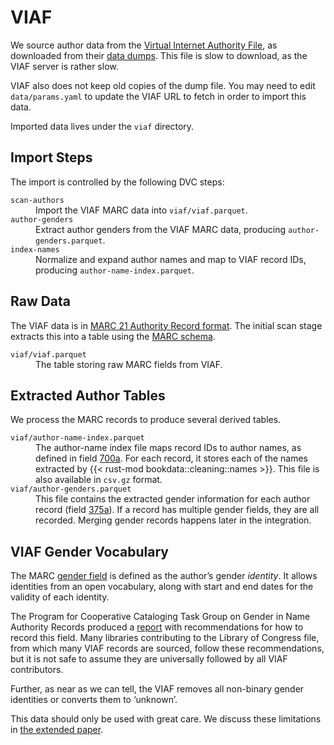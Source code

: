 # VIAF

We source author data from the [Virtual Internet Authority File](http://viaf.org), as downloaded from
their [data dumps](http://viaf.org/viaf/data).  This file is slow to download, as the VIAF server is
rather slow.

:::{.callout-note}
VIAF also does not keep old copies of the dump file.  You may need to edit
`data/params.yaml` to update the VIAF URL to fetch in order to import this data.
:::

Imported data lives under the `viaf` directory.

## Import Steps

The import is controlled by the following DVC steps:

`scan-authors`
:   Import the VIAF MARC data into `viaf/viaf.parquet`{.file}.

`author-genders`
:   Extract author genders from the VIAF MARC data, producing `author-genders.parquet`{.file}.

`index-names`
:   Normalize and expand author names and map to VIAF record IDs, producing `author-name-index.parquet`{.file}.

## Raw Data

The VIAF data is in [MARC 21 Authority Record format](https://www.loc.gov/marc/authority/).  The initial
scan stage extracts this into a table using the [MARC schema](marc-format).

`viaf/viaf.parquet`{#file-viaf-viaf-parquet}
:   The table storing raw MARC fields from VIAF.


## Extracted Author Tables

We process the MARC records to produce several derived tables.

`viaf/author-name-index.parquet`{#file-viaf-author-name-index-parquet}
:   The author-name index file maps record IDs to author names, as defined in field [700a][].  For each record, it stores each of the
names extracted by {{< rust-mod bookdata::cleaning::names >}}.  This file is also available in `csv.gz` format.


`viaf/author-genders.parquet`{#file-viaf-author-genders-parquet}
:   This file contains the extracted gender information for each author record (field [375a][]).  If a record has multiple
gender fields, they are all recorded.  Merging gender records happens later in the integration.


[700a]: https://www.loc.gov/marc/authority/ad700.html
[375a]: https://www.loc.gov/marc/authority/ad375.html

## VIAF Gender Vocabulary

The MARC [gender field][375a] is defined as the author's gender *identity*.  It
allows identities from an open vocabulary, along with start and end dates for
the validity of each identity.

The Program for Cooperative Cataloging Task Group on Gender in Name Authority Records produced a
[report](https://www.loc.gov/aba/pcc/documents/Gender_375%20field_RecommendationReport.pdf) with
recommendations for how to record this field.  Many libraries contributing to the Library of Congress
file, from which many VIAF records are sourced, follow these recommendations, but it is not safe
to assume they are universally followed by all VIAF contributors.

Further, as near as we can tell, the VIAF removes all non-binary gender identities or converts them
to ‘unknown’.

This data should only be used with great care.  We discuss these limitations in
[the extended paper](https://md.ekstrandom.net/pubs/bag-extended).
